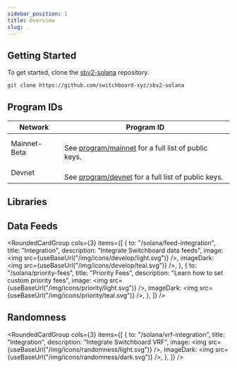 ```yaml
---
sidebar_position: 1
title: Overview
slug: .
---
```



## Getting Started

To get started, clone the
[sbv2-solana](https://github.com/switchboard-xyz/sbv2-solana) repository.

```bash
git clone https://github.com/switchboard-xyz/sbv2-solana
```

## Program IDs

| **Network**  | **Program ID**                                                                                                                                                  |
| ------------ | --------------------------------------------------------------------------------------------------------------------------------------------------------------- |
| Mainnet-Beta | <PublicKeyButton publicKey="SW1TCH7qEPTdLsDHRgPuMQjbQxKdH2aBStViMFnt64f" /> <br />See [program/mainnet](solana/program/mainnet) for a full list of public keys. |
| Devnet       | <PublicKeyButton publicKey="SW1TCH7qEPTdLsDHRgPuMQjbQxKdH2aBStViMFnt64f" /> <br />See [program/devnet](solana/program/devnet) for a full list of public keys.   |

## Libraries


<SolanaLibraries />

## Data Feeds

<RoundedCardGroup
  cols={3}
  items={[
    {
      to: "/solana/feed-integration",
      title: "Integration",
      description: "Integrate Switchboard data feeds",
      image: <img src={useBaseUrl("/img/icons/develop/light.svg")} />,
      imageDark: <img src={useBaseUrl("/img/icons/develop/teal.svg")} />,
    },
    {
      to: "/solana/priority-fees",
      title: "Priority Fees",
      description: "Learn how to set custom priority fees",
      image: <img src={useBaseUrl("/img/icons/priority/light.svg")} />,
      imageDark: <img src={useBaseUrl("/img/icons/priority/teal.svg")} />,
    },
  ]}
/>

## Randomness

<RoundedCardGroup
  cols={3}
  items={[
    {
      to: "/solana/vrf-integration",
      title: "Integration",
      description: "Integrate Switchboard VRF",
      image: <img src={useBaseUrl("/img/icons/randomness/light.svg")} />,
      imageDark: <img src={useBaseUrl("/img/icons/randomness/dark.svg")} />,
    },
  ]}
/>

<!--
## Buffer Relayers

### On-Chain Example Programs


<SolanaExamplePrograms />

### Off-Chain Examples


<SolanaClientExamples /> -->
